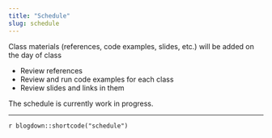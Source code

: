 ```yaml
---
title: "Schedule"
slug: schedule
---
```


Class materials (references, code examples, slides, etc.) will be added on the day of class

- <i class="fas fa-book-reader"></i> Review references
- <i class="fas fa-laptop-code"></i> Review and run code examples for each class
- <i class="fas fa-chalkboard-teacher"></i> Review slides and links in them

The schedule is currently work in progress.

---

`r blogdown::shortcode("schedule")`
